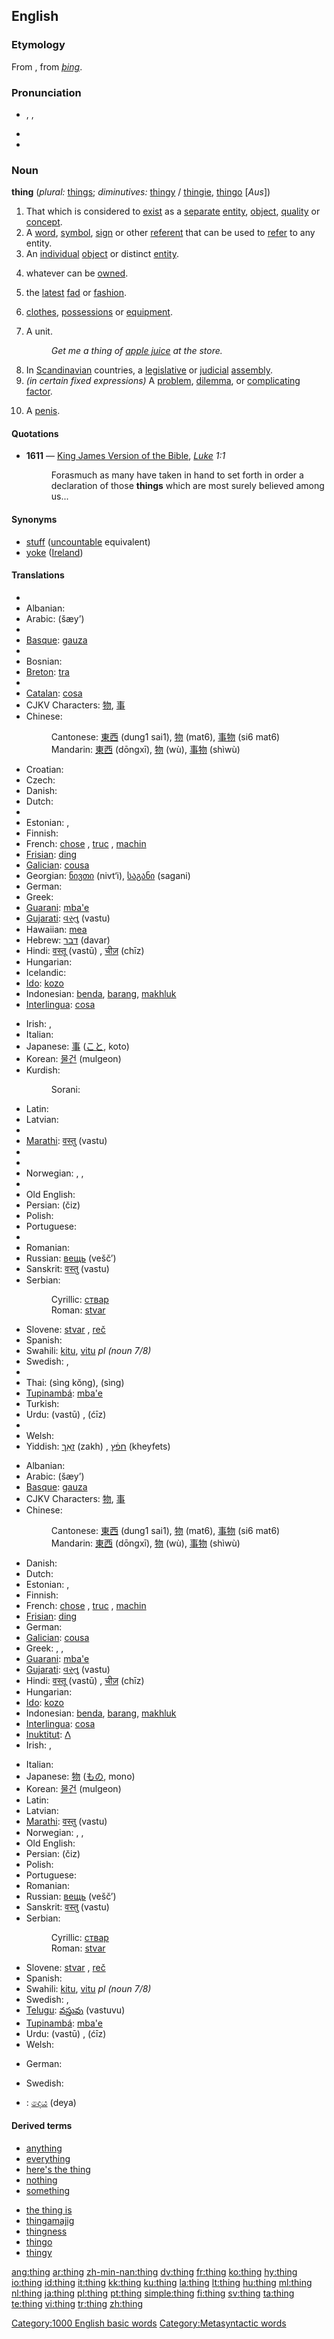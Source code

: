 {{see|Thing}}
{{wikipedia|dab=thing}}
==English==

{{rank|got|let|world|194|thing|set|told|both}}

===Etymology===
From {{ME.}}, from {{OE.}} ''[[þing]]''.

===Pronunciation===
* {{enPR|thĭng}}, {{IPA|/θɪŋ/}}, {{SAMPA|/TIN/}}
* {{audio|en-us-thing.ogg|Audio (US)}}
* {{rhymes|ɪŋ}}

===Noun===
'''thing''' (''plural:'' [[things]]; ''diminutives:'' [[thingy]] / [[thingie]], [[thingo]] [''Aus''])

# That which is considered to [[exist]] as a [[separate]] [[entity]], [[object]], [[quality]] or [[concept]].
# A [[word]], [[symbol]], [[sign]] or other [[referent]] that can be used to [[refer]] to any entity.
# An [[individual]] [[object]] or distinct [[entity]].
# {{law}} whatever can be [[owned]].
# the [[latest]] [[fad]] or [[fashion]].
# {{in plural}} [[clothes]], [[possessions]] or [[equipment]].
# A unit.
#: ''Get me a thing of [[apple juice]] at the store.''
# In [[Scandinavian]] countries, a [[legislative]] or [[judicial]] [[assembly]].
# ''(in certain fixed expressions)'' A [[problem]], [[dilemma]], or [[complicating]] [[factor]].
# {{context|U.S. slang}} A [[penis]].

====Quotations====
* '''1611''' — [[w:King James Version of the Bible|King James Version of the Bible]], ''[[s:Bible (King James)/Luke|Luke]] 1:1''
*: Forasmuch as many have taken in hand to set forth in order a declaration of those '''things''' which are most surely believed among us...

====Synonyms====
* [[stuff]] ([[uncountable]] equivalent)
* [[yoke]] ([[Ireland]])

====Translations====
{{trans-top|a separate entity or concept}}
* {{trreq|Afrikaans}}
* Albanian: {{t-|sq|send|m|xs=Albanian}}
* Arabic: {{Arab|[[شيء]]}} (šæy’) {{m}}
* {{trreq|Armenian}}
* [[Basque]]: [[gauza]]
* {{trreq|Belarusian}}
* Bosnian: {{t-|bs|stvar|f}}
* [[Breton]]: [[tra]] {{f}}
* {{trreq|Bulgarian}}
* [[Catalan]]: [[cosa]] {{f}}
* CJKV Characters: [[物]], [[事]]
* Chinese:
*: Cantonese: [[東西]] (dung1 sai1), [[物]] (mat6), [[事物]] (si6 mat6)
*: Mandarin: [[東西]] (dōngxī), [[物]] (wù), [[事物]] (shìwù)
* Croatian: {{t+|hr|stvar|f}}
* Czech: {{t+|cs|věc|f}}
* Danish: {{t-|da|ting|c}}
* Dutch: {{t+|nl|ding|n}}
* {{trreq|Esperanto}}
* Estonian: {{t-|et|asi}}, {{t-|et|ese}}
* Finnish: {{t+|fi|asia}}
* French: [[chose]] {{f}}, [[truc]] {{m}}, [[machin]] {{m}} {{italbrac|informal}}
* [[Frisian]]: [[ding]] {{n}}
* [[Galician]]: [[cousa]] {{f}}
* Georgian: [[ნივთი]] (nivt‘i), [[საგანი]] (sagani)
* German: {{t+|de|Ding|n}}
* Greek: {{t+|el|πράγμα|n|tr=prágma|sc=Grek}}
* [[Guarani]]: [[mba'e]]
* [[Gujarati]]: [[વસ્તુ]] (vastu)
* Hawaiian: [[mea#Hawaiian|mea]]
* Hebrew: [[דבר]] (davar) {{m}}
* Hindi: [[वस्तू]] (vastū) {{m}}, [[चीज़]] (chīz) {{f}}
* Hungarian: {{t+|hu|dolog}}
* Icelandic: {{t+|is|hlutur|m}}
* [[Ido]]: [[kozo]]
* Indonesian: [[benda]], [[barang]], [[makhluk]]
* [[Interlingua]]: [[cosa]]
{{trans-mid}}
* Irish: {{t-|ga|rud|m|xs=Irish}}, {{t-|ga|ní|m|xs=Irish}}
* Italian: {{t+|it|cosa|f}}
* Japanese: [[事]] ([[こと]], koto)
* Korean: [[물건]] (mulgeon)
* Kurdish:
*: Sorani: {{t|ku|شت|tr=shit|sc=KUchar}}
* Latin: {{t+|la|res|f|alt=rēs}}
* Latvian: {{t-|lv|lieta|f|xs=Latvian}}
* {{trreq|Lithuanian}}
* [[Marathi]]: [[वस्तु]] (vastu)
* {{trreq|Mongolian}}
* {{trreq|Nepali}}
* Norwegian: {{t-|no|ting|m}}, {{t-|no|dings|m}}, {{t+|no|greie|f}}
* {{trreq|Mongolian}}
* Old English: {{t-|ang|þing|n|xs=Old English}}
* Persian: {{FAchar|[[چیز]]}} (čiz)
* Polish: {{t+|pl|rzecz|f}}
* Portuguese: {{t+|pt|coisa|f}}
* {{trreq|Punjabi}}
* Romanian: {{t-|ro|lucru|n}}
* Russian: [[вещь]] (vešč’) {{f}}
* Sanskrit: [[वस्तु]] (vastu) {{m}}
* Serbian:
*: Cyrillic: [[ствар]] {{f}}
*: Roman: [[stvar]] {{f}}
* Slovene: [[stvar]] {{f}}, [[reč]] {{f}}
* Spanish: {{t+|es|cosa|f}}
* Swahili: [[kitu]], [[vitu]] ''pl (noun 7/8)''
* Swedish: {{t+|sv|sak|c}}, {{t+|sv|ting|n}}
* {{trreq|Tamil}}
* Thai: {{Thai|[[สิ่งของ]]}} (sìng kŏng), {{Thai|[[สิ่ง]]}} (sìng)
* [[Tupinambá]]: [[mba'e]]
* Turkish: {{t+|tr|şey}}
* Urdu: {{URchar|[[وستو]]}} (vastū) {{m}}, {{URchar|[[چیز]]}} (ćīz) {{f}}
* {{trreq|Vietnamese}}
* Welsh: {{t-|cy|peth|m|xs=Welsh}}
* Yiddish: [[זאַך]] (zakh) {{f}}, [[חפֿץ]] (kheyfets) {{m}}
{{trans-bottom}}

{{trans-top|any physical or psychical entity}}
* Albanian: {{t-|sq|send|xs=Albanian}}
* Arabic: {{Arab|[[شيء]]}} (šæy’) {{m}}
* [[Basque]]: [[gauza]]
* CJKV Characters: [[物]], [[事]]
* Chinese:
*: Cantonese: [[東西]] (dung1 sai1), [[物]] (mat6), [[事物]] (si6 mat6)
*: Mandarin: [[東西]] (dōngxī), [[物]] (wù), [[事物]] (shìwù)
* Danish: {{t-|da|ting|c}}
* Dutch: {{t+|nl|ding|n}}
* Estonian: {{t-|et|asi}}, {{t-|et|ese}}
* Finnish: {{t+|fi|asia}}
* French: [[chose]] {{f}}, [[truc]] {{m}}, [[machin]] {{m}} {{italbrac|informal}}
* [[Frisian]]: [[ding]] {{n}}
* German: {{t+|de|Ding|n}}
* [[Galician]]: [[cousa]] {{f}}
* Greek: {{t+|el|πράγμα|n|tr=prágma|sc=Grek}}, {{t+|el|πλάσμα|n|tr=plasma|sc=Grek}}, {{t+|el|υποκείμενο|n|tr=ipokimeno|sc=Grek}}
* [[Guarani]]: [[mba'e]]
* [[Gujarati]]: [[વસ્તુ]] (vastu)
* Hindi: [[वस्तू]] (vastū) {{m}}, [[चीज़]] (chīz) {{f}}
* Hungarian: {{t+|hu|dolog}}
* [[Ido]]: [[kozo]]
* Indonesian: [[benda]], [[barang]], [[makhluk]]
* [[Interlingua]]: [[cosa]]
* [[Inuktitut]]: [[ᐱ]]
* Irish: {{t-|ga|rud|m|xs=Irish}}, {{t-|ga|ní|m|xs=Irish}}
{{trans-mid}}
* Italian: {{t+|it|cosa|f}}
* Japanese: [[物]] ([[もの]], mono)
* Korean: [[물건]] (mulgeon)
* Latin: {{t+|la|res|f|alt=rēs}}
* Latvian: {{t-|lv|lieta|xs=Latvian}}
* [[Marathi]]: [[वस्तु]] (vastu)
* Norwegian: {{t-|no|ting}}, {{t-|no|dings}}, {{t+|no|greie|m}}
* Old English: {{t-|ang|þing|n|xs=Old English}}
* Persian: {{FAchar|[[چیز]]}} (čiz)
* Polish: {{t+|pl|rzecz|f}}
* Portuguese: {{t+|pt|coisa|f}}
* Romanian: {{t-|ro|lucru|n}}
* Russian: [[вещь]] (vešč’) {{f}}
* Sanskrit: [[वस्तु]] (vastu) {{m}}
* Serbian:
*: Cyrillic: [[ствар]] {{f}}
*: Roman: [[stvar]] {{f}}
* Slovene: [[stvar]] {{f}}, [[reč]] {{f}}
* Spanish: {{t+|es|cosa|f}}
* Swahili: [[kitu]], [[vitu]] ''pl (noun 7/8)''
* Swedish: {{t+|sv|sak|c}}, {{t+|sv|ting|n}}
* [[Telugu]]: [[వస్తువు]] (vastuvu)
* [[Tupinambá]]: [[mba'e]]
* Urdu: {{URchar|[[وستو]]}} (vastū) {{m}}, {{URchar|[[چیز]]}} (ćīz) {{f}}
* Welsh: {{t-|cy|peth|m|xs=Welsh}}
{{trans-bottom}}

{{trans-top|a legislative or judicial assembly}}
* German: {{t-|de|Thing|n}}
{{trans-mid}}
* Swedish: {{t+|sv|ting|n}}
{{trans-bottom}}

{{trans-top|to be checked}}
* {{ttbc|Sinhala}}: [[දෙය]] (deya)
{{trans-bot}}

====Derived terms====
{{top2}}
* [[anything]]
* [[everything]]
* [[here's the thing]]
* [[nothing]]
* [[something]]
{{mid2}}
* [[the thing is]]
* [[thingamajig]]<!-- various spellings -->
* [[thingness]]
* [[thingo]]
* [[thingy]]
{{bottom}}

[[Category:1000 English basic words]]
[[Category:Metasyntactic words]]

[[ang:thing]]
[[ar:thing]]
[[zh-min-nan:thing]]
[[dv:thing]]
[[fr:thing]]
[[ko:thing]]
[[hy:thing]]
[[io:thing]]
[[id:thing]]
[[it:thing]]
[[kk:thing]]
[[ku:thing]]
[[la:thing]]
[[lt:thing]]
[[hu:thing]]
[[ml:thing]]
[[nl:thing]]
[[ja:thing]]
[[pl:thing]]
[[pt:thing]]
[[simple:thing]]
[[fi:thing]]
[[sv:thing]]
[[ta:thing]]
[[te:thing]]
[[vi:thing]]
[[tr:thing]]
[[zh:thing]]